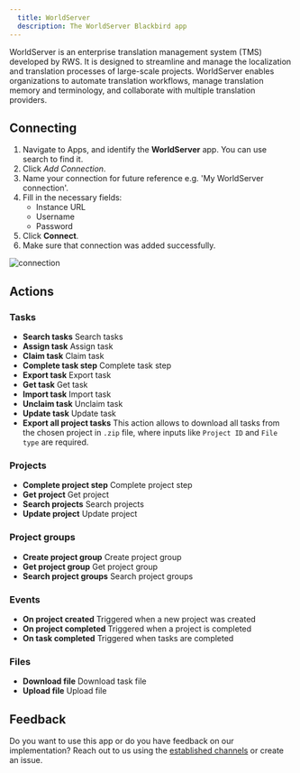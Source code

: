 ```yaml
---
  title: WorldServer
  description: The WorldServer Blackbird app
---
```


<LinkCard title="View on Github" target="_blank" href="https://github.com/bb-io/WorldServer" icon="github" />

WorldServer is an enterprise translation management system (TMS) developed by RWS. It is designed to streamline and manage the localization and translation processes of large-scale projects. WorldServer enables organizations to automate translation workflows, manage translation memory and terminology, and collaborate with multiple translation providers.

## Connecting

1. Navigate to Apps, and identify the **WorldServer** app. You can use search to find it.
2. Click _Add Connection_.
3. Name your connection for future reference e.g. 'My WorldServer connection'.
4. Fill in the necessary fields: 
	- Instance URL
	- Username
	- Password
5. Click **Connect**.
6. Make sure that connection was added successfully.

![connection](https://raw.githubusercontent.com/bb-io/WorldServer/develop/./image/README/connecting.png)

## Actions

### Tasks

- **Search tasks** Search tasks
- **Assign task** Assign task
- **Claim task** Claim task
- **Complete task step** Complete task step
- **Export task** Export task
- **Get task** Get task
- **Import task** Import task
- **Unclaim task** Unclaim task
- **Update task** Update task
- **Export all project tasks** This action allows to download all tasks from the chosen project in `.zip` file, where inputs like `Project ID` and `File type` are required.

### Projects

- **Complete project step** Complete project step
- **Get project** Get project
- **Search projects** Search projects
- **Update project** Update project

### Project groups

- **Create project group** Create project group
- **Get project group** Get project group
- **Search project groups** Search project groups

### Events
- **On project created**  Triggered when a new project was created
- **On project completed** Triggered when a project is completed
- **On task completed** Triggered when tasks are completed

### Files

- **Download file** Download task file
- **Upload file** Upload file

## Feedback

Do you want to use this app or do you have feedback on our implementation? Reach out to us using the [established channels](https://www.blackbird.io/) or create an issue.

